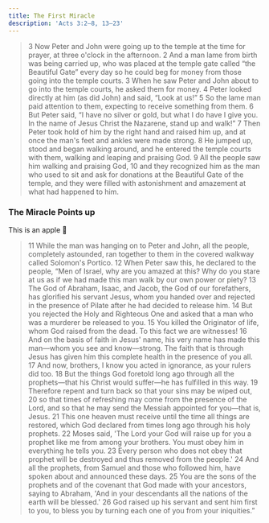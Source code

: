 ```yaml
---
title: The First Miracle
description: 'Acts 3:2–8, 13–23'
---
```


> 3 Now Peter and John were going up to the temple at the time for prayer, at three o'clock in the afternoon. 2 And a man lame from birth was being carried up, who was placed at the temple gate called “the Beautiful Gate” every day so he could beg for money from those going into the temple courts. 3 When he saw Peter and John about to go into the temple courts, he asked them for money. 4 Peter looked directly at him (as did John) and said, “Look at us!” 5 So the lame man paid attention to them, expecting to receive something from them. 6 But Peter said, “I have no silver or gold, but what I do have I give you. In the name of Jesus Christ the Nazarene, stand up and walk!” 7 Then Peter took hold of him by the right hand and raised him up, and at once the man's feet and ankles were made strong. 8 He jumped up, stood and began walking around, and he entered the temple courts with them, walking and leaping and praising God. 9 All the people saw him walking and praising God, 10 and they recognized him as the man who used to sit and ask for donations at the Beautiful Gate of the temple, and they were filled with astonishment and amazement at what had happened to him.

### The Miracle Points up

<Tabs>
  <TabItem label="💭 People Think" value="_people_think" />
  <TabItem value="apple" label="Apple" default>
    This is an apple 🍎
  </TabItem>
  <TabItem label="Takeaway" value="takeaway" children="Here’s my point: if you are a person trying to figure out whether Christianity is true or for you, don’t get hung up on the miracle stories. Don’t let some a priori, ideological belief that miracles can’t happen stand in the way of what you really need to do. What you really need to do is look at the life of Jesus." />
</Tabs>

> 11 While the man was hanging on to Peter and John, all the people, completely astounded, ran together to them in the covered walkway called Solomon's Portico. 12 When Peter saw this, he declared to the people, “Men of Israel, why are you amazed at this? Why do you stare at us as if we had made this man walk by our own power or piety? 13 The God of Abraham, Isaac, and Jacob, the God of our forefathers, has glorified his servant Jesus, whom you handed over and rejected in the presence of Pilate after he had decided to release him. 14 But you rejected the Holy and Righteous One and asked that a man who was a murderer be released to you. 15 You killed the Originator of life, whom God raised from the dead. To this fact we are witnesses! 16 And on the basis of faith in Jesus' name, his very name has made this man—whom you see and know—strong. The faith that is through Jesus has given him this complete health in the presence of you all. 17 And now, brothers, I know you acted in ignorance, as your rulers did too. 18 But the things God foretold long ago through all the prophets—that his Christ would suffer—he has fulfilled in this way. 19 Therefore repent and turn back so that your sins may be wiped out, 20 so that times of refreshing may come from the presence of the Lord, and so that he may send the Messiah appointed for you—that is, Jesus. 21 This one heaven must receive until the time all things are restored, which God declared from times long ago through his holy prophets. 22 Moses said, 'The Lord your God will raise up for you a prophet like me from among your brothers. You must obey him in everything he tells you. 23 Every person who does not obey that prophet will be destroyed and thus removed from the people.' 24 And all the prophets, from Samuel and those who followed him, have spoken about and announced these days. 25 You are the sons of the prophets and of the covenant that God made with your ancestors, saying to Abraham, 'And in your descendants all the nations of the earth will be blessed.' 26 God raised up his servant and sent him first to you, to bless you by turning each one of you from your iniquities.”

